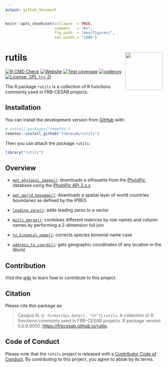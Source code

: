 ```yaml
---
output: github_document
---
```


<!-- README.md is generated from README.Rmd. Please edit that file -->


```r
knitr::opts_chunk$set(collapse  = TRUE,
                      comment   = "#>",
                      fig.path  = "man/figures/",
                      out.width = "100%")
```



rutils <img src="man/figures/package-sticker.png" align="right" style="float:right; height:120px;"/>
=========================================================

<!-- badges: start -->
[![R CMD Check](https://github.com/frbcesab/rutils/actions/workflows/R-CMD-check.yaml/badge.svg)](https://github.com/frbcesab/rutils/actions/workflows/R-CMD-check.yaml)
[![Website](https://github.com/frbcesab/rutils/actions/workflows/pkgdown.yaml/badge.svg)](https://github.com/frbcesab/rutils/actions/workflows/pkgdown.yaml)
[![Test coverage](https://github.com/frbcesab/rutils/actions/workflows/test-coverage.yaml/badge.svg)](https://github.com/frbcesab/rutils/actions/workflows/test-coverage.yaml)
[![codecov](https://codecov.io/gh/frbcesab/rutils/branch/main/graph/badge.svg)](https://codecov.io/gh/frbcesab/rutils)
[![License: GPL (>= 2)](https://img.shields.io/badge/License-GPL%20%28%3E%3D%202%29-blue.svg)](https://choosealicense.com/licenses/gpl-2.0/)
<!-- badges: end -->


The R package `rutils` is a collection of R functions commonly used in FRB-CESAB projects.



## Installation

You can install the development version from [GitHub](https://github.com/) with:

```r
# install.packages("remotes")
remotes::install_github("frbcesab/rutils")
```

Then you can attach the package `rutils`:

```r
library("rutils")
```



## Overview

- [`get_phylopic_image()`](https://frbcesab.github.io/rutils/reference/get_phylopic_image.html): downloads a silhouette from the [PhyloPic](https://www.phylopic.org/) database using the [PhyloPic API 2.x.x](http://api-docs.phylopic.org/v2/)

- [`get_world_basemap()`](https://frbcesab.github.io/rutils/reference/get_world_basemap.html): downloads a spatial layer of world countries boundaries as defined by the IPBES

- [`leading_zero()`](https://frbcesab.github.io/rutils/reference/leading_zero.html): adds leading zeros to a vector

- [`multi_merge()`](https://frbcesab.github.io/rutils/reference/multi_merge.html): combines different matrices by row names and column names by performing a 2-dimension full join

- [`to_binomial_name()`](https://frbcesab.github.io/rutils/reference/to_binomial_name.html): corrects species binomial name case

- [`address_to_coords()`](https://frbcesab.github.io/rutils/reference/address_to_coords.html): gets geographic coordinates of any location in the World


## Contribution

Visit the [wiki](https://github.com/FRBCesab/rutils/wiki/How-to-contribute) to learn how to contribute to this project.


## Citation

Please cite this package as: 

> Casajus N. (`r format(Sys.Date(), "%Y")`) `rutils`: A collection of R functions 
commonly used in FRB-CESAB projects. R package version 0.0.0.9000. <https://frbcesab.github.io/rutils>.



## Code of Conduct

Please note that the `rutils` project is released with a 
[Contributor Code of Conduct](https://contributor-covenant.org/version/2/0/CODE_OF_CONDUCT.html). 
By contributing to this project, you agree to abide by its terms.
